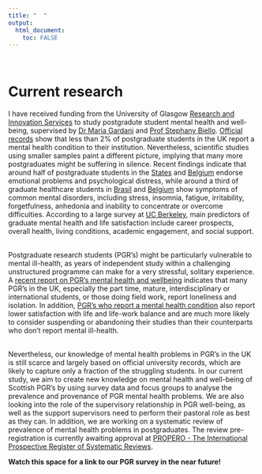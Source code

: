```yaml
---
title: "  "
output: 
  html_document:
    toc: FALSE
---
```

<br>

# **Current research**
I have received funding from the University of Glasgow [Research and Innovation Services](https://www.gla.ac.uk/myglasgow/ris/) to study postgradute student mental health and well-being, supervised by [Dr Maria Gardani](http://https://www.gla.ac.uk/schools/psychology/staff/mariagardani/) and [Prof Stephany Biello](https://www.gla.ac.uk/schools/psychology/staff/stephanybiello/). [Official records](https://www.hesa.ac.uk/data-and-analysis/students/table-15) show that less than 2% of postgraduate students in the UK report a mental health condition to their institution. Nevertheless, scientific studies using smaller samples paint a different picture, implying that many more postgraduates might be suffering in silence. Recent findings indicate that around half of postgraduate students in the  [States](https://www.deepdyve.com/lp/springer-journal/mental-health-and-suicidal-behavior-among-graduate-students-5eH2yfCwem?key=springer) and [Belgium](https://ciencias.ulisboa.pt/sites/default/files/fcul/investigacao/Work%20organization%20and%20mental%20health%20problems%20in%20PhD%20students.pdf) endorse emotional problems and psychological distress, while around a third of graduate healthcare students in [Brasil](http://www.scielo.br/pdf/rbp/v27n3/a07v27n3.pdf) and [Belgium](https://ciencias.ulisboa.pt/sites/default/files/fcul/investigacao/Work%20organization%20and%20mental%20health%20problems%20in%20PhD%20students.pdf) show symptoms of common mental disorders, including stress, insomnia, fatigue, irritability, forgetfulness, anhedonia and inability to concentrate or overcome difficulties. According to a large survey at [UC Berkeley](http://ga.berkeley.edu/wp-content/uploads/2015/04/wellbeingreport_2014.pdf), main predictors of graduate mental health and life satisfaction include career prospects, overall health, living conditions, academic engagement, and social support.

<br>
Postgraduate research students (PGR’s) might be particularly vulnerable to mental ill-health, as years of independent study within a challenging unstructured programme can make for a very stressful, solitary experience. A [recent report on PGR’s mental health and wellbeing](https://re.ukri.org/documents/2018/mental-health-report/
) indicates that many PGR’s in the UK, especially the part time, mature, interdisciplinary or international students, or those doing field work, report loneliness and isolation. In addition, [PGR’s who report a mental health condition](https://www.heacademy.ac.uk/knowledge-hub/postgraduate-research-experience-survey-report-2017) also report lower satisfaction with life and life-work balance and are much more likely to consider suspending or abandoning their studies than their counterparts who don't report mental ill-health. 

<br>
Nevertheless, our knowledge of mental health problems in PGR’s in the UK is still scarce and largely based on official university records, which are likely to capture only a fraction of the struggling students. In our current study, we aim to create new knowledge on mental health and well-being of Scottish PGR's by using survey data and focus groups to analyse the prevalence and provenance of PGR mental health problems. We are also looking into the role of the supervisory relationship in PGR well-being, as well as the support supervisors need to perform their pastoral role as best as they can. In addition, we are working on a systematic review of prevalence of mental health problems in postgraduates. The review pre-registration is currently awaiting approval at [PROPERO - The International Prospective Register of Systematic Reviews](https://www.crd.york.ac.uk/prospero/).

**Watch this space for a link to our PGR survey in the near future!**




